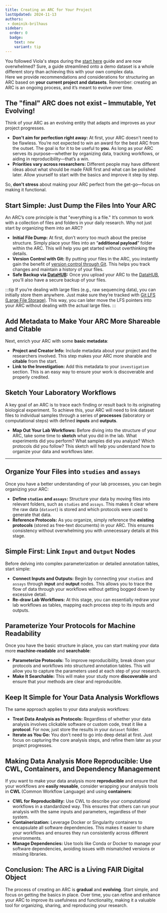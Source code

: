 ```yaml
---
title: Creating an ARC for Your Project
lastUpdated: 2024-11-13
authors:
 - dominik-brilhaus
sidebar:
  order: 0
  badge:
    text: new
    variant: tip
---
```


You followed Viola's steps during the [start here](/nfdi4plants.knowledgebase/start-here/) guide and are now overwhelmed? Sure, a guide streamlined onto a demo dataset is a whole different story than achieving this with your own complex data.  
Here we provide recommendations and considerations for structuring an ARC based on **your current project and datasets**. Remember: creating an ARC is an ongoing process, and it’s meant to evolve over time.


## The "final" ARC does not exist – Immutable, Yet Evolving!

Think of your ARC as an evolving entity that adapts and improves as your project progresses.

- **Don't aim for perfection right away:** At first, your ARC doesn't need to be flawless. You’re not expected to win an award for the best ARC from the outset. The goal is for it to be useful to **you**. As long as your ARC serves its purpose—whether by organizing data, tracking workflows, or aiding in reproducibility—that’s a win.
- **Priorities vary across researchers:** Different people may have different ideas about what should be made FAIR first and what can be polished later. Allow yourself to start with the basics and improve it step by step.

So, **don't stress** about making your ARC perfect from the get-go—focus on making it functional.

## Start Simple: Just Dump the Files Into Your ARC

An ARC’s core principle is that "everything is a file." It’s common to work with a collection of files and folders in your daily research. Why not just start by organizing them into an ARC?

- **Initial File Dump:** At first, don’t worry too much about the precise structure. Simply place your files into an “**additional payload**” folder within the ARC. This will help you get started without overthinking the details.
- **Version Control with Git:** By putting your files in the ARC, you instantly gain the benefit of [version control through Git](/nfdi4plants.knowledgebase/fundamentals/version-control-git). This helps you track changes and maintain a history of your files.
- **Safe Backup via [DataHUB](/nfdi4plants.knowledgebase/datahub):** Once you upload your ARC to the [DataHUB](/nfdi4plants.knowledgebase/datahub), you’ll also have a secure backup of your files.

:::tip
If you’re dealing with large files (e.g., raw sequencing data), you can initially store them anywhere. Just make sure they’re tracked with [Git LFS (Large File Storage)](/nfdi4plants.knowledgebase/git/git-lfs). This way, you can later move the LFS pointers into your ARC without dealing with the actual large files.
:::

## Add Metadata to Make Your ARC More Shareable and Citable

Next, enrich your ARC with some **basic metadata**:

- **Project and Creator Info:** Include metadata about your project and the researchers involved. This step makes your ARC more sharable and **citable** from the start.
- **Link to the Investigation:** Add this metadata to your `investigation` section. This is an easy way to ensure your work is discoverable and properly credited.

## Sketch Your Laboratory Workflows

A key goal of an ARC is to trace each finding or result back to its originating biological experiment. To achieve this, your ARC will need to link dataset files to individual samples through a series of **processes** (laboratory or computational steps) with defined **inputs** and **outputs**.

- **Map Out Your Lab Workflows:** Before diving into the structure of your ARC, take some time to **sketch** what you did in the lab. What experiments did you perform? What samples did you analyze? Which protocols did you follow? This sketch will help you understand how to organize your data and workflows later.

---

## Organize Your Files into `studies` and `assays`

Once you have a better understanding of your lab processes, you can begin organizing your ARC:

- **Define `studies` and `assays`:** Structure your data by moving files into relevant folders, such as `studies` and `assays`. This makes it clear where the raw data (`dataset`) is stored and which protocols were used to generate that data.
- **Reference Protocols:** As you organize, simply reference the **existing protocols** (stored as free-text documents) in your ARC. This ensures consistency without overwhelming you with unnecessary details at this stage.

## Simple First: Link `Input` and `Output` Nodes

Before delving into complex parameterization or detailed annotation tables, start simple:

- **Connect Inputs and Outputs:** Begin by connecting your `studies` and `assays` through **input** and **output** nodes. This allows you to trace the flow of data through your workflows without getting bogged down by excessive detail.
- **Re-draw Lab Workflows:** At this stage, you can essentially redraw your lab workflows as tables, mapping each process step to its inputs and outputs.

## Parameterize Your Protocols for Machine Readability

Once you have the basic structure in place, you can start making your data more **machine-readable** and **searchable**:

- **Parameterize Protocols:** To improve reproducibility, break down your protocols and workflows into structured annotation tables. This will allow you to capture the parameters used at each step of your research.
- **Make It Searchable:** This will make your study more **discoverable** and ensure that your methods are clear and reproducible.

## Keep It Simple for Your Data Analysis Workflows

The same approach applies to your data analysis workflows:

- **Treat Data Analysis as Protocols:** Regardless of whether your data analysis involves clickable software or custom code, treat it like a **protocol**. For now, just store the results in your `dataset` folder. 
- **Iterate as You Go:** You don’t need to go into deep detail at first. Just focus on capturing the core analysis steps, and refine them later as your project progresses.

## Making Data Analysis More Reproducible: Use CWL, Containers, and Dependency Management

If you want to make your data analysis more **reproducible** and ensure that your workflows are **easily reusable**, consider wrapping your analysis tools in **CWL** (Common Workflow Language) and using **containers**:

- **CWL for Reproducibility:** Use CWL to describe your computational workflows in a standardized way. This ensures that others can run your analysis with the same inputs and parameters, regardless of their system.
- **Containerization:** Leverage Docker or Singularity containers to encapsulate all software dependencies. This makes it easier to share your workflows and ensures they run consistently across different environments.
- **Manage Dependencies:** Use tools like Conda or Docker to manage your software dependencies, avoiding issues with mismatched versions or missing libraries.

## **Conclusion: The ARC is a Living FAIR Digital Object**

The process of creating an ARC is **gradual** and **evolving**. Start simple, and focus on getting the basics in place. Over time, you can refine and enhance your ARC to improve its usefulness and functionality, making it a valuable tool for organizing, sharing, and reproducing your research.

